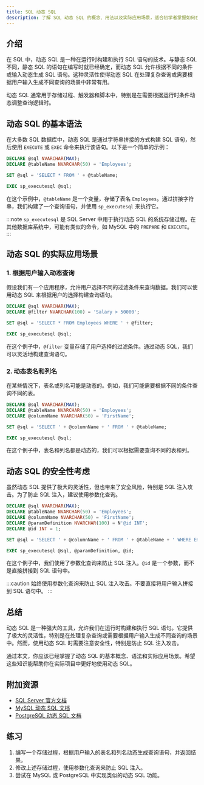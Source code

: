 ```yaml
---
title: SQL 动态 SQL
description: 了解 SQL 动态 SQL 的概念、用法以及实际应用场景，适合初学者掌握如何在存储过程中使用动态 SQL。
---
```


## 介绍

在 SQL 中，动态 SQL 是一种在运行时构建和执行 SQL 语句的技术。与静态 SQL 不同，静态 SQL 的语句在编写时就已经确定，而动态 SQL 允许根据不同的条件或输入动态生成 SQL 语句。这种灵活性使得动态 SQL 在处理复杂查询或需要根据用户输入生成不同查询的场景中非常有用。

动态 SQL 通常用于存储过程、触发器和脚本中，特别是在需要根据运行时条件动态调整查询逻辑时。

## 动态 SQL 的基本语法

在大多数 SQL 数据库中，动态 SQL 是通过字符串拼接的方式构建 SQL 语句，然后使用 `EXECUTE` 或 `EXEC` 命令来执行该语句。以下是一个简单的示例：

```sql
DECLARE @sql NVARCHAR(MAX);
DECLARE @tableName NVARCHAR(50) = 'Employees';

SET @sql = 'SELECT * FROM ' + @tableName;

EXEC sp_executesql @sql;
```

在这个示例中，`@tableName` 是一个变量，存储了表名 `Employees`。通过拼接字符串，我们构建了一个查询语句，并使用 `sp_executesql` 来执行它。

:::note
`sp_executesql` 是 SQL Server 中用于执行动态 SQL 的系统存储过程。在其他数据库系统中，可能有类似的命令，如 MySQL 中的 `PREPARE` 和 `EXECUTE`。
:::

## 动态 SQL 的实际应用场景

### 1. 根据用户输入动态查询

假设我们有一个应用程序，允许用户选择不同的过滤条件来查询数据。我们可以使用动态 SQL 来根据用户的选择构建查询语句。

```sql
DECLARE @sql NVARCHAR(MAX);
DECLARE @filter NVARCHAR(100) = 'Salary > 50000';

SET @sql = 'SELECT * FROM Employees WHERE ' + @filter;

EXEC sp_executesql @sql;
```

在这个例子中，`@filter` 变量存储了用户选择的过滤条件。通过动态 SQL，我们可以灵活地构建查询语句。

### 2. 动态表名和列名

在某些情况下，表名或列名可能是动态的。例如，我们可能需要根据不同的条件查询不同的表。

```sql
DECLARE @sql NVARCHAR(MAX);
DECLARE @tableName NVARCHAR(50) = 'Employees';
DECLARE @columnName NVARCHAR(50) = 'FirstName';

SET @sql = 'SELECT ' + @columnName + ' FROM ' + @tableName;

EXEC sp_executesql @sql;
```

在这个例子中，表名和列名都是动态的，我们可以根据需要查询不同的表和列。

## 动态 SQL 的安全性考虑

虽然动态 SQL 提供了极大的灵活性，但也带来了安全风险，特别是 SQL 注入攻击。为了防止 SQL 注入，建议使用参数化查询。

```sql
DECLARE @sql NVARCHAR(MAX);
DECLARE @tableName NVARCHAR(50) = 'Employees';
DECLARE @columnName NVARCHAR(50) = 'FirstName';
DECLARE @paramDefinition NVARCHAR(100) = N'@id INT';
DECLARE @id INT = 1;

SET @sql = 'SELECT ' + @columnName + ' FROM ' + @tableName + ' WHERE EmployeeID = @id';

EXEC sp_executesql @sql, @paramDefinition, @id;
```

在这个例子中，我们使用了参数化查询来防止 SQL 注入。`@id` 是一个参数，而不是直接拼接到 SQL 语句中。

:::caution
始终使用参数化查询来防止 SQL 注入攻击。不要直接将用户输入拼接到 SQL 语句中。
:::

## 总结

动态 SQL 是一种强大的工具，允许我们在运行时构建和执行 SQL 语句。它提供了极大的灵活性，特别是在处理复杂查询或需要根据用户输入生成不同查询的场景中。然而，使用动态 SQL 时需要注意安全性，特别是防止 SQL 注入攻击。

通过本文，你应该已经掌握了动态 SQL 的基本概念、语法和实际应用场景。希望这些知识能帮助你在实际项目中更好地使用动态 SQL。

## 附加资源

- [SQL Server 官方文档](https://docs.microsoft.com/en-us/sql/t-sql/language-reference?view=sql-server-ver15)
- [MySQL 动态 SQL 文档](https://dev.mysql.com/doc/refman/8.0/en/sql-prepared-statements.html)
- [PostgreSQL 动态 SQL 文档](https://www.postgresql.org/docs/current/plpgsql-statements.html)

## 练习

1. 编写一个存储过程，根据用户输入的表名和列名动态生成查询语句，并返回结果。
2. 修改上述存储过程，使用参数化查询来防止 SQL 注入。
3. 尝试在 MySQL 或 PostgreSQL 中实现类似的动态 SQL 功能。
